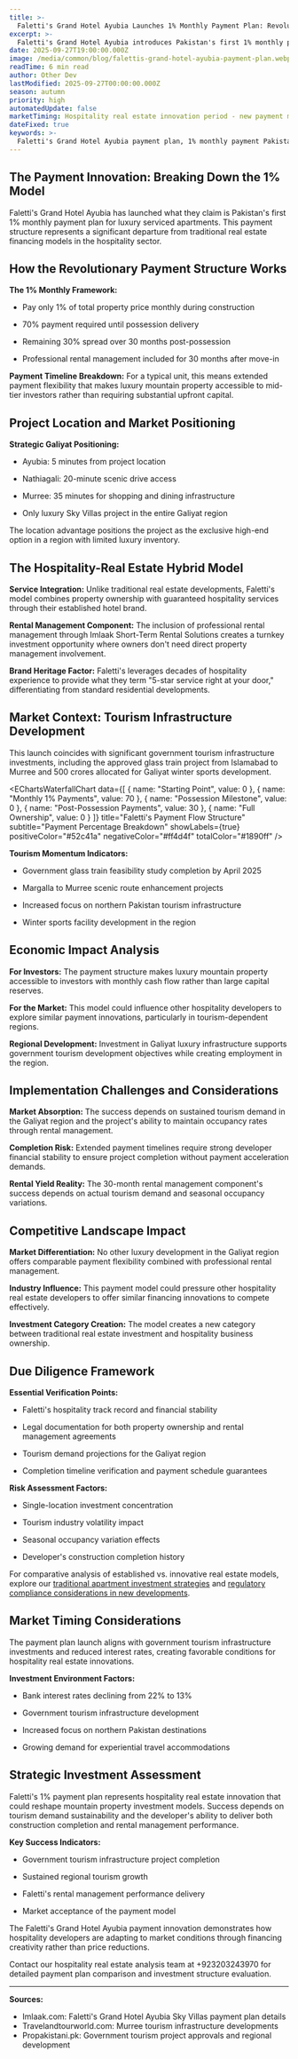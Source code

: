 ```yaml
---
title: >-
  Faletti's Grand Hotel Ayubia Launches 1% Monthly Payment Plan: Revolutionary Hospitality Real Estate Model Analysis
excerpt: >-
  Faletti's Grand Hotel Ayubia introduces Pakistan's first 1% monthly payment plan for luxury serviced apartments. Here's what this payment innovation means for hospitality real estate.
date: 2025-09-27T19:00:00.000Z
image: /media/common/blog/falettis-grand-hotel-ayubia-payment-plan.webp
readTime: 6 min read
author: Other Dev
lastModified: 2025-09-27T00:00:00.000Z
season: autumn
priority: high
automatedUpdate: false
marketTiming: Hospitality real estate innovation period - new payment models emerging
dateFixed: true
keywords: >-
  Faletti's Grand Hotel Ayubia payment plan, 1% monthly payment Pakistan real estate, serviced apartments Murree investment, hospitality real estate innovation
---
```


## The Payment Innovation: Breaking Down the 1% Model

Faletti's Grand Hotel Ayubia has launched what they claim is Pakistan's first 1% monthly payment plan for luxury serviced apartments. This payment structure represents a significant departure from traditional real estate financing models in the hospitality sector.

## How the Revolutionary Payment Structure Works

**The 1% Monthly Framework:**

* Pay only 1% of total property price monthly during construction

* 70% payment required until possession delivery

* Remaining 30% spread over 30 months post-possession

* Professional rental management included for 30 months after move-in

**Payment Timeline Breakdown:**
For a typical unit, this means extended payment flexibility that makes luxury mountain property accessible to mid-tier investors rather than requiring substantial upfront capital.

## Project Location and Market Positioning

**Strategic Galiyat Positioning:**

* Ayubia: 5 minutes from project location

* Nathiagali: 20-minute scenic drive access

* Murree: 35 minutes for shopping and dining infrastructure

* Only luxury Sky Villas project in the entire Galiyat region

The location advantage positions the project as the exclusive high-end option in a region with limited luxury inventory.

## The Hospitality-Real Estate Hybrid Model

**Service Integration:**
Unlike traditional real estate developments, Faletti's model combines property ownership with guaranteed hospitality services through their established hotel brand.

**Rental Management Component:**
The inclusion of professional rental management through Imlaak Short-Term Rental Solutions creates a turnkey investment opportunity where owners don't need direct property management involvement.

**Brand Heritage Factor:**
Faletti's leverages decades of hospitality experience to provide what they term "5-star service right at your door," differentiating from standard residential developments.

## Market Context: Tourism Infrastructure Development

This launch coincides with significant government tourism infrastructure investments, including the approved glass train project from Islamabad to Murree and 500 crores allocated for Galiyat winter sports development.

<EChartsWaterfallChart
  data={[
    { name: "Starting Point", value: 0 },
    { name: "Monthly 1% Payments", value: 70 },
    { name: "Possession Milestone", value: 0 },
    { name: "Post-Possession Payments", value: 30 },
    { name: "Full Ownership", value: 0 }
  ]}
  title="Faletti's Payment Flow Structure"
  subtitle="Payment Percentage Breakdown"
  showLabels={true}
  positiveColor="#52c41a"
  negativeColor="#ff4d4f"
  totalColor="#1890ff"
/>

**Tourism Momentum Indicators:**

* Government glass train feasibility study completion by April 2025

* Margalla to Murree scenic route enhancement projects

* Increased focus on northern Pakistan tourism infrastructure

* Winter sports facility development in the region

## Economic Impact Analysis

**For Investors:**
The payment structure makes luxury mountain property accessible to investors with monthly cash flow rather than large capital reserves.

**For the Market:**
This model could influence other hospitality developers to explore similar payment innovations, particularly in tourism-dependent regions.

**Regional Development:**
Investment in Galiyat luxury infrastructure supports government tourism development objectives while creating employment in the region.

## Implementation Challenges and Considerations

**Market Absorption:**
The success depends on sustained tourism demand in the Galiyat region and the project's ability to maintain occupancy rates through rental management.

**Completion Risk:**
Extended payment timelines require strong developer financial stability to ensure project completion without payment acceleration demands.

**Rental Yield Reality:**
The 30-month rental management component's success depends on actual tourism demand and seasonal occupancy variations.

## Competitive Landscape Impact

**Market Differentiation:**
No other luxury development in the Galiyat region offers comparable payment flexibility combined with professional rental management.

**Industry Influence:**
This payment model could pressure other hospitality real estate developers to offer similar financing innovations to compete effectively.

**Investment Category Creation:**
The model creates a new category between traditional real estate investment and hospitality business ownership.

## Due Diligence Framework

**Essential Verification Points:**

* Faletti's hospitality track record and financial stability

* Legal documentation for both property ownership and rental management agreements

* Tourism demand projections for the Galiyat region

* Completion timeline verification and payment schedule guarantees

**Risk Assessment Factors:**

* Single-location investment concentration

* Tourism industry volatility impact

* Seasonal occupancy variation effects

* Developer's construction completion history

For comparative analysis of established vs. innovative real estate models, explore our [traditional apartment investment strategies](/blog/2025/05/buying-apartment-bahria-town-first-time-buyer-guide) and [regulatory compliance considerations in new developments](/blog/2025/09/rda-regulatory-crackdown-illegal-housing-societies-september-2025).

## Market Timing Considerations

The payment plan launch aligns with government tourism infrastructure investments and reduced interest rates, creating favorable conditions for hospitality real estate innovations.

**Investment Environment Factors:**

* Bank interest rates declining from 22% to 13%

* Government tourism infrastructure development

* Increased focus on northern Pakistan destinations

* Growing demand for experiential travel accommodations

## Strategic Investment Assessment

Faletti's 1% payment plan represents hospitality real estate innovation that could reshape mountain property investment models. Success depends on tourism demand sustainability and the developer's ability to deliver both construction completion and rental management performance.

**Key Success Indicators:**

* Government tourism infrastructure project completion

* Sustained regional tourism growth

* Faletti's rental management performance delivery

* Market acceptance of the payment model

The Faletti's Grand Hotel Ayubia payment innovation demonstrates how hospitality developers are adapting to market conditions through financing creativity rather than price reductions.

Contact our hospitality real estate analysis team at +923203243970 for detailed payment plan comparison and investment structure evaluation.

---

**Sources:**
- Imlaak.com: Faletti's Grand Hotel Ayubia Sky Villas payment plan details
- Travelandtourworld.com: Murree tourism infrastructure developments
- Propakistani.pk: Government tourism project approvals and regional development